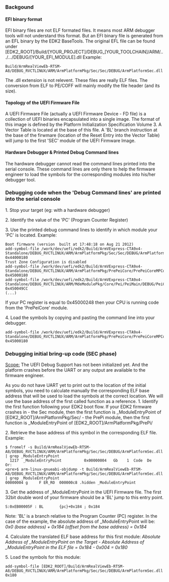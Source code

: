 === Backgound ===

==== EFI binary format ====
EFI binary files are not ELF formated files. It means most ARM debugger tools will not understand this format. But an EFI binary file is generated from an EFL binary by the EDK2 BaseTools.
The original EFL file can be found under [EDK2_ROOT]/Build/[YOUR_PROJECT]/DEBUG_[YOUR_TOOLCHAIN]/ARM/.../.../DEBUG/[YOUR_EFI_MODULE].dll
Example:
<pre>Build/ArmRealViewEb-RTSM-A8/DEBUG_RVCTLINUX/ARM/ArmPlatformPkg/Sec/Sec/DEBUG/ArmPlatformSec.dll</pre>
The .dll extension is not relevent. These files are really ELF files.
The conversion from ELF to PE/COFF will mainly modify the file header (and its size).

==== Topology of the UEFI Firmware File ====
A UEFI Firmware File (actually a UEFI Firmware Device - FD file) is a collection of UEFI binaries encapsulated into a single image.
The format of this image is defined by the Platform Initialization Specification Volume 3.
A Vector Table is located at the base of this file. A 'BL' branch instruction at the base of the firwmare (location of the Reset Entry into the Vector Table) will jump to the first 'SEC' module of the UEFI Firmware Image.

==== Hardware Debugger & Printed Debug Command lines ====
The hardware debugger cannot read the command lines printed into the serial console.
These command lines are only there to help the firmware engineer to load the symbols for the corresponding modules into his/her debugger tool.

=== Debugging code when the 'Debug Command lines' are printed into the serial console ===
1. Stop your target (eg: with a hardware debugger)

2. Identify the value of the 'PC' (Program Counter Register)

3. Use the printed debug command lines to identify in which module your 'PC' is located.
Example:
<pre>
Boot firmware (version  built at 17:48:18 on Aug 21 2012)
add-symbol-file /work/dev/uefi/edk2/Build/ArmVExpress-CTA9x4-Standalone/DEBUG_RVCTLINUX/ARM/ArmPlatformPkg/Sec/Sec/DEBUG/ArmPlatformSec.dll 0x44000180
Trust Zone Configuration is disabled
add-symbol-file /work/dev/uefi/edk2/Build/ArmVExpress-CTA9x4-Standalone/DEBUG_RVCTLINUX/ARM/ArmPlatformPkg/PrePeiCore/PrePeiCoreMPCore/DEBUG/ArmPlatformPrePeiCore.dll 0x45000180
add-symbol-file /work/dev/uefi/edk2/Build/ArmVExpress-CTA9x4-Standalone/DEBUG_RVCTLINUX/ARM/MdeModulePkg/Core/Pei/PeiMain/DEBUG/PeiCore.dll 0x450049CC
(...)
</pre>
If your PC register is equal to 0x45000248 then your CPU is running code from the 'PrePeiCore' module.

4. Load the symbols by copying and pasting the command line into your debugger.
<pre>add-symbol-file /work/dev/uefi/edk2/Build/ArmVExpress-CTA9x4-Standalone/DEBUG_RVCTLINUX/ARM/ArmPlatformPkg/PrePeiCore/PrePeiCoreMPCore/DEBUG/ArmPlatformPrePeiCore.dll 0x45000180</pre>

=== Debugging initial bring-up code (SEC phase) ===
<u>Scope:</u> The UEFI Debug Support has not been initialized yet. And the platform crashes before the UART or any output are available to the firmware engineer.

As you do not have UART yet to print out to the location of the initial symbols, you need to calculate manually the corresponding ELF base address that will be used to load the symbols at the correct location. We will use the base address of the first called function as a reference.
1. Identify the first function following your EDK2 boot flow. If your EDK2 firmware crashes in
- the Sec module, then the first function is _ModuleEntryPoint of [EDK2_ROOT]/ArmPlatformPkg/Sec/
- the PrePi module, then the first function is _ModuleEntryPoint of [EDK2_ROOT]/ArmPlatformPkg/PrePi/

2. Retrieve the base address of this symbol in the corresponding ELF file.
Example:
<pre>$ fromelf -s Build/ArmRealViewEb-RTSM-A8/DEBUG_RVCTLINUX/ARM/ArmPlatformPkg/Sec/Sec/DEBUG/ArmPlatformSec.dll | grep _ModuleEntryPoint
  1217  _ModuleEntryPoint          0x00000004   Gb    1  Code  De 
Or:
<pre>$ arm-linux-gnueabi-objdump -t Build/ArmRealViewEb-RTSM-A8/DEBUG_RVCTLINUX/ARM/ArmPlatformPkg/Sec/Sec/DEBUG/ArmPlatformSec.dll | grep _ModuleEntryPoint
00000004 g     F ER_RO  000000c8 .hidden _ModuleEntryPoint</pre>

3. Get the address of _ModuleEntryPoint in the UEFI Firmware file. The first 32bit double word of your firmware should be a 'BL' jump to this entry point.
<pre>S:0xEB00005F : BL       {pc}+0x184 ; 0x184</pre>
Note: 'BL' is a branch relative to the Program Counter (PC) register. In the case of the example, the absolute address of _ModuleEntryPoint will be:
<i>0x0 (base address) + 0x184 (offset from the base address) = 0x184</i>

4. Calculate the translated ELF base address for this first module:
<i>Absolute Address of _ModuleEntryPoint on the Target - Absolute Address of _ModuleEntryPoint in the ELF file = 0x184 - 0x004 = 0x180</i>

5. Load the symbols for this module:
<pre>add-symbol-file [EDK2_ROOT]/Build/ArmRealViewEb-RTSM-A8/DEBUG_RVCTLINUX/ARM/ArmPlatformPkg/Sec/Sec/DEBUG/ArmPlatformSec.dll 0x180</pre>


<!-- [[Category:EDKII Packages]] -->
<!-- [[Category:ARM]] -->
<!-- [[Category:EDKII]] -->
